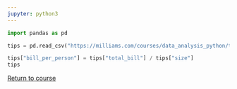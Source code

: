 ```yaml
---
jupyter: python3
---
```


```python
import pandas as pd

tips = pd.read_csv("https://milliams.com/courses/data_analysis_python/tips.csv")
```

```python
tips["bill_per_person"] = tips["total_bill"] / tips["size"]
tips
```


[Return to course](../pages/03%20Analysis.qmd#exercise-4)
